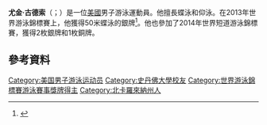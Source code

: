 {{Infobox swimmer
| name           = Eugene Godsoe
| image          = <!-- Only free-content images are allowed for depicting living people -- see [[WP:NONFREE|WP:NONFREE]]. -->
| image_size     = <!-- Only for images narrower than 220 pixels -->
| alt            = 
| caption        = 
| fullname       = Eugene Godsoe
| nicknames      = 
| national_team  = {{USA}}
| strokes        = [[仰泳|仰泳]]、[[蝶泳|蝶泳]]
| club           = 
| coach          = Tony Batis、Ted Knapp
| collegeteam    = [[斯坦福大学|斯坦福大学]]
| birth_date     = {{birth date and age|1988|1|20|mf=y}}
| birth_place    = {{USA}}[[北卡罗来纳州|北卡罗来纳州]][[格林斯伯勒_(北卡罗来纳州)|格林斯伯勒]]
| death_date     =
| death_place    =
| height         = {{convert|1.88|m|ftin|abbr=on}}
| weight         = {{convert|77|kg|lb|abbr=on}}
| medaltemplates =
{{MedalSport | 男子游泳}}
{{MedalCountry | {{USA}}}}
{{MedalCompetition | [[世界游泳錦標賽|世界长池游泳锦标赛]]}}
{{MedalSilver | [[2013年世界游泳錦標賽|2013 巴塞罗那]] | [[2013年世界游泳錦標賽游泳比賽|50米蝶泳]]}}
{{MedalCompetition | [[世界短道游泳锦标赛|世界短池游泳锦标赛]]}}
{{MedalSilver | [[2014年世界短道游泳錦標賽|2014 多哈]] | 50米仰泳}}
{{MedalSilver | 2014 多哈 | 4×100米混合泳接力}}
{{MedalBronze | 2014 多哈 | 4×50米混合泳接力}}
{{MedalCompetition | [[泛美運動會|泛美運動會]]}}
{{MedalSilver | [[2011年泛美運動會|2011 瓜达拉哈拉]] | [[2011年泛美運動會游泳比賽|100米蝶泳]]}}
{{MedalSilver | 2011 瓜达拉哈拉|100米仰泳}}
{{MedalSilver | 2011 瓜达拉哈拉|4×100米自由泳接力}}
{{MedalSilver | 2011 瓜达拉哈拉|4×100米混合泳接力}}
{{MedalSilver | [[2015年泛美運動會|2015 多伦多]] | [[2015年泛美運動會游泳比賽|4×100米混合泳接力]]}}
{{MedalBronze | 2015 多伦多 | 100米仰泳}}
{{MedalBronze | 2015 多伦多 | 4×100米自由泳接力}}
}}
'''尤金·古德索'''（{{lang-en|Eugene Godsoe}}；{{bd|1988年|1月20日}}）是一位[[美國|美國]]男子游泳運動員。他擅長蝶泳和仰泳。在2013年世界游泳錦標賽上，他獲得50米蝶泳的銀牌<ref>{{cite web|url=http://omegatiming.com/File/Download?id=00010D020100030C02FFFFFFFFFFFF02|title=2013 World Aquatics Championships – Men's 50 metre butterfly (final)|publisher=Omega Timing|accessdate=2014-12-14|archive-url=https://web.archive.org/web/20150924133951/http://www.omegatiming.com/File/Download?id=00010D020100030C02FFFFFFFFFFFF02|archive-date=2015-09-24|dead-url=yes}}</ref>。他也參加了2014年世界短道游泳錦標賽，獲得2枚銀牌和1枚銅牌。

==參考資料==
{{Reflist}}
{{DEFAULTSORT:Godsoe, Eugene}}
[[Category:美国男子游泳运动员|Category:美国男子游泳运动员]]
[[Category:史丹佛大學校友|Category:史丹佛大學校友]]
[[Category:世界游泳錦標賽游泳賽事獎牌得主|Category:世界游泳錦標賽游泳賽事獎牌得主]]
[[Category:北卡羅來納州人|Category:北卡羅來納州人]]
